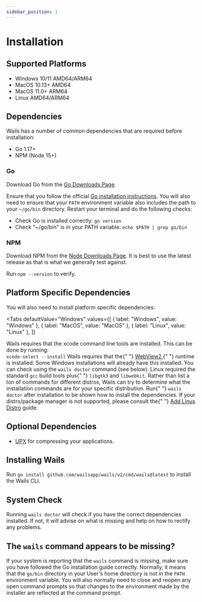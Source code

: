 ```yaml
---
sidebar_position: 1
---
```


# Installation

## Supported Platforms

- Windows 10/11 AMD64/ARM64
- MacOS 10.13+ AMD64
- MacOS 11.0+ ARM64
- Linux AMD64/ARM64

## Dependencies

Wails has a number of common dependencies that are required before installation:

- Go 1.17+
- NPM (Node 15+)

### Go

Download Go from the [Go Downloads Page](https://go.dev/doc/install).

Ensure that you follow the official [Go installation instructions](https://go.dev/doc/install). You will also need to ensure that your `PATH` environment variable also includes the path to your `~/go/bin` directory. Restart your terminal and do the following checks:

- Check Go is installed correctly: `go version`
- Check "~/go/bin" is in your PATH variable: `echo $PATH | grep go/bin`

### NPM

Download NPM from the [Node Downloads Page](https://nodejs.org/en/download/). It is best to use the latest release as that is what we generally test against.

Run `npm --version` to verify.

## Platform Specific Dependencies

You will also need to install platform specific dependencies:

<!-- @formatter:off -->


<Tabs
  defaultValue="Windows"
  values={[
    { label: "Windows", value: "Windows" },
 { label: "MacOS", value: "MacOS" },
 { label: "Linux", value: "Linux" },
 ]}
>
  <TabItem value="MacOS">
    Wails requires that the xcode command line tools are installed. This can be
    done by running: <br />
    <code>xcode-select --install</code>
  </TabItem>
  <TabItem value="Windows">
    Wails requires that the{" "}
    <a href="https://developer.microsoft.com/en-us/microsoft-edge/webview2/">
      WebView2
    </a>{" "}
    runtime is installed. Some Windows installations will already have this
    installed. You can check using the <code>wails doctor</code> command (see
    below).
  </TabItem>
  <TabItem value={"Linux"}>
    Linux required the standard <code>gcc</code> build tools plus{" "}
    <code>libgtk3</code> and <code>libwebkit</code>. Rather than list a ton of
    commands for different distros, Wails can try to determine what the
    installation commands are for your specific distribution. Run{" "}
    <code>wails doctor</code> after installation to be shown how to install the
    dependencies. If your distro/package manager is not supported, please
    consult the{" "}
    <a href={"/docs/guides/linux-distro-support"}>Add Linux Distro</a> guide.
  </TabItem>
</Tabs>

<!-- @formatter:on -->

## Optional Dependencies

- [UPX](https://upx.github.io/) for compressing your applications.

## Installing Wails

Run `go install github.com/wailsapp/wails/v2/cmd/wails@latest` to install the Wails CLI.

## System Check

Running `wails doctor` will check if you have the correct dependencies installed. If not, it will advise on what is missing and help on how to rectify any problems.

## The `wails` command appears to be missing?

If your system is reporting that the `wails` command is missing, make sure you have followed the Go installation guide correctly. Normally, it means that the `go/bin` directory in your User's home directory is not in the `PATH` environment variable. You will also normally need to close and reopen any open command prompts so that changes to the environment made by the installer are reflected at the command prompt.

